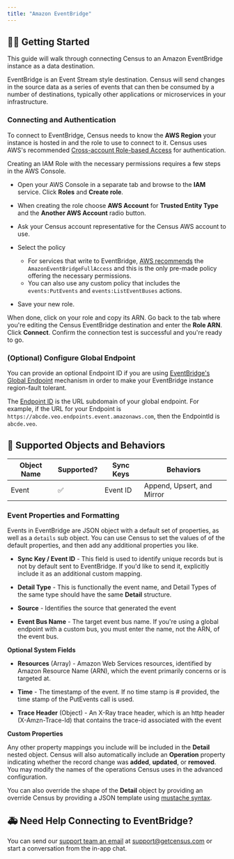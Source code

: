```yaml
---
title: "Amazon EventBridge"
---
```


## 🏃‍♀️ Getting Started

This guide will walk through connecting Census to an Amazon EventBridge instance as a data destination. 

EventBridge is an Event Stream style destination. Census will send changes in the source data as a series of events that can then be consumed by a number of destinations, typically other applications or microservices in your infrastructure. 

### Connecting and Authentication

To connect to EventBridge, Census needs to know the **AWS Region** your instance is hosted in and the role to use to connect to it. Census uses AWS's recommended [Cross-account Role-based Access](https://aws.amazon.com/blogs/apn/securely-accessing-customer-aws-accounts-with-cross-account-iam-roles/) for authentication. 

Creating an IAM Role with the necessary permissions requires a few steps in the AWS Console.

* Open your AWS Console in a separate tab and browse to the **IAM** service. Click **Roles** and **Create role**.

* When creating the role choose **AWS Account** for **Trusted Entity Type** and the **Another AWS Account** radio button.

* Ask your Census account representative for the Census AWS account to use.

* Select the policy  
   * For services that write to EventBridge, [AWS recommends](https://docs.aws.amazon.com/eventbridge/latest/userguide/eb-use-identity-based.html#eb-events-iam-roles) the `AmazonEventBridgeFullAccess` and this is the only pre-made policy offering the necessary permissions.  
   * You can also use any custom policy that includes the `events:PutEvents` and `events:ListEventBuses` actions.

* Save your new role.

When done, click on your role and copy its ARN. Go back to the tab where you're editing the Census EventBridge destination and enter the **Role ARN**. Click **Connect**. Confirm the connection test is successful and you're ready to go.

### (Optional) Configure Global Endpoint

You can provide an optional Endpoint ID if you are using [EventBridge's Global Endpoint](https://docs.aws.amazon.com/eventbridge/latest/userguide/eb-global-endpoints.html) mechanism in order to make your EventBridge instance region-fault tolerant. 

The [Endpoint ID](https://docs.aws.amazon.com/eventbridge/latest/APIReference/API%5FEndpoint.html#eventbridge-Type-Endpoint-EndpointId) is the URL subdomain of your global endpoint. For example, if the URL for your Endpoint is `https://abcde.veo.endpoints.event.amazonaws.com`, then the EndpointId is `abcde.veo`. 

## 🔀 Supported Objects and Behaviors

| **Object Name** | **Supported?** | **Sync Keys** | **Behaviors**              |
| --------------- | -------------- | ------------- | -------------------------- |
| Event           | ✅              | Event ID      | Append, Upsert, and Mirror |

### Event Properties and Formatting

Events in EventBridge are JSON object with a default set of properties, as well as a `details` sub object. You can use Census to set the values of of the default properties, and then add any additional properties you like. 

* **Sync Key / Event ID** \- This field is used to identify unique records but is not by default sent to EventBridge. If you'd like to send it, explicitly include it as an additional custom mapping.

* **Detail Type** \- This is functionally the event name, and Detail Types of the same type should have the same **Detail** structure.

* **Source** \- Identifies the source that generated the event

* **Event Bus Name** \- The target event bus name. If you're using a global endpoint with a custom bus, you must enter the name, not the ARN, of the event bus.

**Optional System Fields**

* **Resources** (Array) - Amazon Web Services resources, identified by Amazon Resource Name (ARN), which the event primarily concerns or is targeted at.

* **Time** \- The timestamp of the event. If no time stamp is # provided, the time stamp of the PutEvents call is used.

* **Trace Header** (Object) - An X-Ray trace header, which is an http header (X-Amzn-Trace-Id) that contains the trace-id associated with the event

**Custom Properties**

Any other property mappings you include will be included in the **Detail** nested object. Census will also automatically include an **Operation** property indicating whether the record change was **added**, **updated**, or **removed**. You may modify the names of the operations Census uses in the advanced configuration. 

You can also override the shape of the **Detail** object by providing an override Census by providing a JSON template using [mustache syntax](https://mustache.github.io/mustache.5.html).

## 🚑 Need Help Connecting to EventBridge?

You can send our [support team an email](mailto:support@getcensus.com) at support@getcensus.com or start a conversation from the in-app chat.